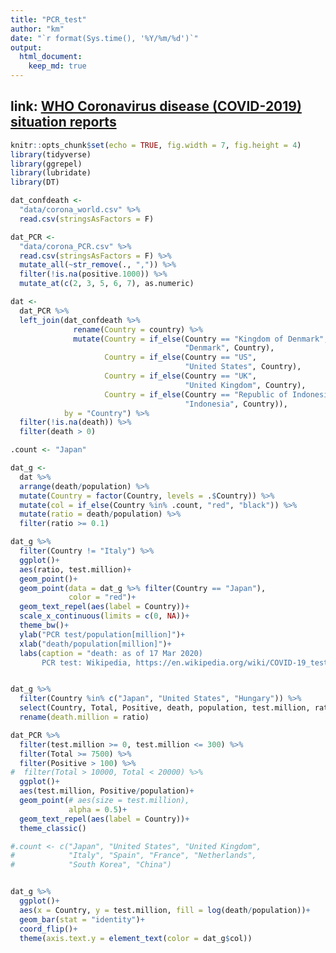 ```yaml
---
title: "PCR_test"
author: "km"
date: "`r format(Sys.time(), '%Y/%m/%d')`"
output: 
  html_document:
    keep_md: true
---
```


## link: [WHO Coronavirus disease (COVID-2019) situation reports](https://www.who.int/emergencies/diseases/novel-coronavirus-2019/situation-reports/)


```r
knitr::opts_chunk$set(echo = TRUE, fig.width = 7, fig.height = 4)
library(tidyverse)
library(ggrepel)
library(lubridate)
library(DT)
```

```r
dat_confdeath <-
  "data/corona_world.csv" %>% 
  read.csv(stringsAsFactors = F)

dat_PCR <- 
  "data/corona_PCR.csv" %>% 
  read.csv(stringsAsFactors = F) %>% 
  mutate_all(~str_remove(., ",")) %>% 
  filter(!is.na(positive.1000)) %>% 
  mutate_at(c(2, 3, 5, 6, 7), as.numeric)

dat <-
  dat_PCR %>% 
  left_join(dat_confdeath %>% 
              rename(Country = country) %>% 
              mutate(Country = if_else(Country == "Kingdom of Denmark",
                                       "Denmark", Country),
                     Country = if_else(Country == "US",
                                       "United States", Country),
                     Country = if_else(Country == "UK",
                                       "United Kingdom", Country),
                     Country = if_else(Country == "Republic of Indonesia",
                                       "Indonesia", Country)),
            by = "Country") %>% 
  filter(!is.na(death)) %>% 
  filter(death > 0)

.count <- "Japan"

dat_g <-
  dat %>% 
  arrange(death/population) %>% 
  mutate(Country = factor(Country, levels = .$Country)) %>% 
  mutate(col = if_else(Country %in% .count, "red", "black")) %>% 
  mutate(ratio = death/population) %>% 
  filter(ratio >= 0.1)

dat_g %>% 
  filter(Country != "Italy") %>% 
  ggplot()+
  aes(ratio, test.million)+
  geom_point()+
  geom_point(data = dat_g %>% filter(Country == "Japan"),
             color = "red")+
  geom_text_repel(aes(label = Country))+
  scale_x_continuous(limits = c(0, NA))+
  theme_bw()+
  ylab("PCR test/population[million]")+
  xlab("death/population[million]")+
  labs(caption = "death: as of 17 Mar 2020)
       PCR test: Wikipedia, https://en.wikipedia.org/wiki/COVID-19_testing, accessed(19 Mar 2020)")


dat_g %>% 
  filter(Country %in% c("Japan", "United States", "Hungary")) %>% 
  select(Country, Total, Positive, death, population, test.million, ratio) %>% 
  rename(death.million = ratio)

```

```r
dat_PCR %>% 
  filter(test.million >= 0, test.million <= 300) %>% 
  filter(Total >= 7500) %>% 
  filter(Positive > 100) %>% 
#  filter(Total > 10000, Total < 20000) %>% 
  ggplot()+
  aes(test.million, Positive/population)+
  geom_point(# aes(size = test.million),
             alpha = 0.5)+
  geom_text_repel(aes(label = Country))+
  theme_classic()

#.count <- c("Japan", "United States", "United Kingdom",
#            "Italy", "Spain", "France", "Netherlands",
#            "South Korea", "China")


dat_g %>% 
  ggplot()+
  aes(x = Country, y = test.million, fill = log(death/population))+
  geom_bar(stat = "identity")+
  coord_flip()+
  theme(axis.text.y = element_text(color = dat_g$col))
```